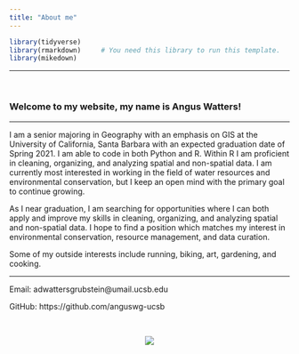 ```yaml
---
title: "About me"
---
```

```r
library(tidyverse)
library(rmarkdown)     # You need this library to run this template.
library(mikedown)   
```

***
<br>

### Welcome to my website, my name is Angus Watters! 

***

  I am a senior majoring in Geography with an emphasis on GIS at the University of California, Santa Barbara with an expected graduation date of Spring 2021. I am able to code in both Python and R. Within R I am proficient in cleaning, organizing, and analyzing spatial and non-spatial data. I am currently most interested in working in the field of water resources and environmental conservation, but I keep an open mind with the primary goal to continue growing.
  
  As I near graduation, I am searching for opportunities where I can both apply and improve my skills in  cleaning, organizing, and analyzing spatial and non-spatial data.  I hope to find a position which matches my interest in environmental conservation, resource management, and data curation. 
  
  Some of my outside interests include running, biking, art, gardening, and cooking.

***  

Email: adwattersgrubstein@umail.ucsb.edu


GitHub: https://github.com/anguswg-ucsb

<br>

<center>
![](UCSB-about-me.jpg)
</center>